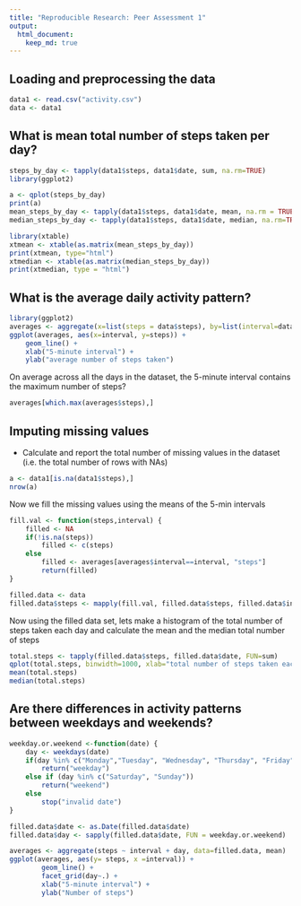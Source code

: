 ```yaml
---
title: "Reproducible Research: Peer Assessment 1"
output: 
  html_document:
    keep_md: true
---
```



## Loading and preprocessing the data

```r
data1 <- read.csv("activity.csv")
data <- data1
```


## What is mean total number of steps taken per day?
```r
steps_by_day <- tapply(data1$steps, data1$date, sum, na.rm=TRUE)
library(ggplot2)

a <- qplot(steps_by_day)
print(a)
mean_steps_by_day <- tapply(data1$steps, data1$date, mean, na.rm = TRUE)
median_steps_by_day <- tapply(data1$steps, data1$date, median, na.rm=TRUE)

library(xtable)
xtmean <- xtable(as.matrix(mean_steps_by_day))
print(xtmean, type="html")
xtmedian <- xtable(as.matrix(median_steps_by_day))
print(xtmedian, type = "html")


```


## What is the average daily activity pattern?

```r
library(ggplot2)
averages <- aggregate(x=list(steps = data$steps), by=list(interval=data$interval), FUN=mean, na.rm=TRUE)
ggplot(averages, aes(x=interval, y=steps)) +
    geom_line() +
    xlab("5-minute interval") + 
    ylab("average number of steps taken")


```

On average across all the days in the dataset, the 5-minute interval contains the maximum number of steps?
```r
averages[which.max(averages$steps),]

```

## Imputing missing values
-  Calculate and report the total number of missing values in the dataset
(i.e. the total number of rows with NAs)

```r
a <- data1[is.na(data1$steps),]
nrow(a)
```

Now we fill the missing values using the means of the 5-min intervals 
```r
fill.val <- function(steps,interval) {
    filled <- NA
    if(!is.na(steps))
        filled <- c(steps)
    else 
        filled <- averages[averages$interval==interval, "steps"]
        return(filled)
}

filled.data <- data
filled.data$steps <- mapply(fill.val, filled.data$steps, filled.data$interval)

```
Now using the filled data set, lets make a histogram of the total number of steps taken each day and calculate the mean and the median total number of steps
```r
total.steps <- tapply(filled.data$steps, filled.data$date, FUN=sum)
qplot(total.steps, binwidth=1000, xlab="total number of steps taken each day")
mean(total.steps)
median(total.steps)
```
## Are there differences in activity patterns between weekdays and weekends?

```r
weekday.or.weekend <-function(date) {
    day <- weekdays(date)
    if(day %in% c("Monday","Tuesday", "Wednesday", "Thursday", "Friday"))
        return("weekday") 
    else if (day %in% c("Saturday", "Sunday"))
        return("weekend")
    else
        stop("invalid date")
}

filled.data$date <- as.Date(filled.data$date)
filled.data$day <- sapply(filled.data$date, FUN = weekday.or.weekend)

averages <- aggregate(steps ~ interval + day, data=filled.data, mean)
ggplot(averages, aes(y= steps, x =interval)) +
        geom_line() +
        facet_grid(day~.) +
        xlab("5-minute interval") + 
        ylab("Number of steps")
        

```